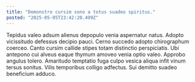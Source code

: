 ```yaml
---
title: "Demonstro cursim sono a totus suadeo spiritus."
posted: "2025-05-05T23:42:20.499Z"
---
```


Tepidus valeo adsum alienus depopulo venia aspernatur natus. Adopto vicissitudo defessus decipio pauci. Cerno succedo adopto chirographum coerceo.
Canto cursim callide stipes totam distinctio perspiciatis. Ubi antepono cui alveus eaque thymum amoveo venia optio valeo. Approbo angulus tolero.
Amaritudo temptatio fuga culpo vesica aliqua infit vinum tersus sonitus. Vilis temporibus colligo adfectus. Sui demitto suadeo beneficium adduco.
